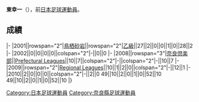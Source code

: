 {{Infobox football biography
|name=東幸一
|image=
|fullname=東幸一
|birth_date={{Birth date and age|1978|8|23}}
|cityofbirth=[[奈良縣|奈良縣]]
|countryofbirth=[[日本|日本]]
|position=[[中场|中场]]
|currentclub=
|years=2001-2002<br/>2008-2010
|clubs=[[鳥栖砂岩|鳥栖砂岩]]<br/>[[奈良倶楽部|奈良倶楽部]]
|caps(goals)=
|nationalyears=
|nationalteam=
|nationalcaps(goals)=
}}
'''東幸一'''（{{Bd|1978年|8月23日||}}），前[[日本|日本]][[足球|足球]][[運動員|運動員]]。

==成績==
{{Football player club statistics 1|YYN}}
{{Football player club statistics 2|JPN|YYN}}
|-
|2001||rowspan="2"|[[鳥栖砂岩|鳥栖砂岩]]||rowspan="2"|[[日本職業足球乙級聯賽|乙級]]||27||2||0||0||1||0||28||2
|-
|2002||0||0||0||0||colspan="2"|-||0||0
|-
|2008||rowspan="3"|[[奈良倶楽部|奈良倶楽部]]||[[Japanese_Prefectural_Leagues|Prefectural Leagues]]||10||7||colspan="2"|-||colspan="2"|-||10||7
|-
|2009||rowspan="2"|[[Japanese_Regional_Leagues|Regional Leagues]]||10||1||2||0||colspan="2"|-||12||1
|-
|2010||2||0||0||0||colspan="2"|-||2||0
{{Football player club statistics 3|1|JPN}}49||10||2||0||1||0||52||10
{{Football player club statistics 5}}49||10||2||0||1||0||52||10
|}

{{Japan-sport-bio-stub}}
{{Soccer-player-stub}}
[[Category:日本足球運動員|Category:日本足球運動員]]
[[Category:奈良縣足球運動員|Category:奈良縣足球運動員]]
